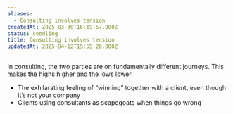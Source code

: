 ```yaml
---
aliases:
  - Consulting involves tension
createdAt: 2025-03-30T16:19:57.000Z
status: seedling
title: Consulting involves tension
updatedAt: 2025-04-12T15:55:20.000Z
---
```

In consulting, the two parties are on fundamentally different journeys. This makes the highs higher and the lows lower.

- The exhilarating feeling of “winning” together with a client, even though it’s not your company
- Clients using consultants as scapegoats when things go wrong
